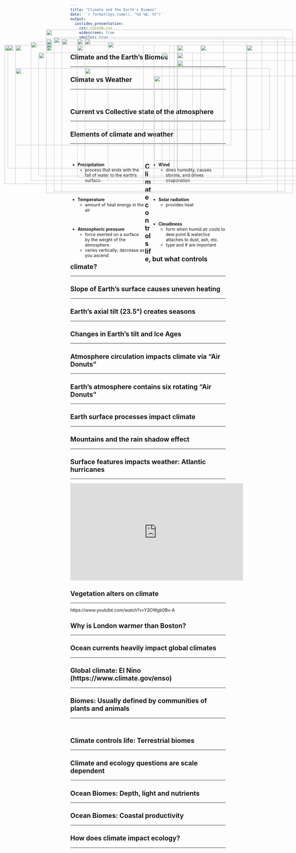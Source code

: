 ```yaml
---
title: "Climate and the Earth's Biomes"
date: '`r format(Sys.time(), "%d %B, %Y")`'
output: 
  ioslides_presentation:
    css: custom.css
    widescreen: true
    smaller: true
---
```


## Climate and the Earth's Biomes
<hr>

<IMG STYLE="position:absolute; TOP:190px; LEFT:350px; WIDTH:450px; HEIGHT:450px" SRC="images/earth_climate.jpg">

## Climate vs Weather
<hr>
<br/>

<IMG STYLE="position:absolute; TOP:275px; LEFT:275px; WIDTH:600px; HEIGHT:200px" SRC="images/trumpcold.jpg">

## Current vs Collective state of the atmosphere
<hr>

<IMG STYLE="position:absolute; TOP:175px; LEFT:175px; WIDTH:750px; HEIGHT:500px" SRC="images/climate_weather.png">

## Elements of climate and weather
<hr>
<br />

<div style="float: left; width: 48%;">

* **Precipitation**
    * process that ends with the fall of water to the earth’s surface.

<br />

* **Temperature**
    * amount of heat energy in the air

<br />

* **Atmospheric pressure**
    * force exerted on a surface by the weight of the atmosphere. 
    * varies vertically; decrease as you ascend

</div>

<div style="float: right; width: 48%;">

* **Wind**
    * dries humidity, causes storms, and drives evaporation

<br />

* **Solar radiation**
    * provides heat

<br />

* **Cloudiness**
    * form when humid air cools to dew point & water/ice attaches to dust, ash, etc.
    * type and # are important
</div>

## Climate controls life, but what controls climate?
<hr>

<IMG STYLE="position:absolute; TOP:180px; LEFT:200px; WIDTH:700px; HEIGHT:500px" SRC="images/climatezones.gif">

## Slope of Earth's surface causes uneven heating
<hr>

<IMG STYLE="position:absolute; TOP:200px; LEFT:15px; WIDTH:450px; HEIGHT:450px" SRC="images/uneven_heating.gif">

<IMG STYLE="position:absolute; TOP:300px; LEFT:500px; WIDTH:550px; HEIGHT:275px" SRC="images/annual_energy.png">

## Earth's axial tilt (23.5&deg;) creates seasons
<hr>

<IMG STYLE="position:absolute; TOP:275px; LEFT:50px; WIDTH:700px; HEIGHT:250px" SRC="images/seasons.jpg">

<IMG STYLE="position:absolute; TOP:200px; LEFT:800px; WIDTH:225px; HEIGHT:450px" SRC="images/seasons2.jpg">

## Changes in Earth's tilt and Ice Ages
<hr>

<IMG STYLE="position:absolute; TOP:200px; LEFT:150px; WIDTH:800px; HEIGHT:450px" SRC="images/ice_ages.jpg">

## Atmosphere circulation impacts climate via "Air Donuts"
<hr>

<IMG STYLE="position:absolute; TOP:200px; LEFT:50px; WIDTH:450px; HEIGHT:450px" SRC="images/hadley.jpg">

<IMG STYLE="position:absolute; TOP:200px; LEFT:575px; WIDTH:450px; HEIGHT:450px" SRC="images/hadley2.jpg">

## Earth's atmosphere contains six rotating "Air Donuts"
<hr>

<IMG STYLE="position:absolute; TOP:200px; LEFT:50px; WIDTH:500px; HEIGHT:450px" SRC="images/circulation_zones.png">

<IMG STYLE="position:absolute; TOP:225px; LEFT:575px; WIDTH:425px; HEIGHT:425px" SRC="images/coriolis.png">

## Earth surface processes impact climate
<hr>

<IMG STYLE="position:absolute; TOP:180px; LEFT:150px; WIDTH:800px; HEIGHT:500px" SRC="images/landsurface.jpg">

## Mountains and the rain shadow effect
<hr>

<IMG STYLE="position:absolute; TOP:180px; LEFT:250px; WIDTH:600px; HEIGHT:450px" SRC="images/rainshadow.jpg">

## Surface features impacts weather: Atlantic hurricanes
<hr>

<iframe width="560" height="315" src="https://www.youtube.com/embed/h1eRp0EGOmE" frameborder="0" allow="autoplay; encrypted-media" allowfullscreen></iframe>

## Vegetation alters on climate
<hr>
https://www.youtube.com/watch?v=Y3OWgb0Bv-A

<IMG STYLE="position:absolute; TOP:225px; LEFT:125px; WIDTH:500px; HEIGHT:400px" SRC="images/cloudforest.jpg">

<IMG STYLE="position:absolute; TOP:225px; LEFT:525px; WIDTH:500px; HEIGHT:400px" SRC="images/trees_rain.jpg">

## Why is London warmer than Boston?
<hr>

<IMG STYLE="position:absolute; TOP:190px; LEFT:100px; WIDTH:900px; HEIGHT:450px" SRC="images/boston.png">

## Ocean currents heavily impact global climates
<hr>

<IMG STYLE="position:absolute; TOP:180px; LEFT:200px; WIDTH:700px; HEIGHT:500px" SRC="images/atlantic_currents.jpg">

## Global climate: El Nino (https://www.climate.gov/enso)
<hr>

<IMG STYLE="position:absolute; TOP:200px; LEFT:15px; WIDTH:550px; HEIGHT:450px" SRC="images/elnino.jpg">

<IMG STYLE="position:absolute; TOP:250px; LEFT:575px; WIDTH:450px; HEIGHT:350px" SRC="images/elnino2.png">

## Biomes: Usually defined by communities of plants and animals
<hr>
<br />

<IMG STYLE="position:absolute; TOP:150px; LEFT:150px; WIDTH:800px; HEIGHT:500px" SRC="images/biomes.jpg">

## Climate controls life: Terrestrial biomes
<hr>

<IMG STYLE="position:absolute; TOP:180px; LEFT:275px; WIDTH:450px; HEIGHT:450px" SRC="images/biomes_temp.png">

## Climate and ecology questions are scale dependent
<hr>

<IMG STYLE="position:absolute; TOP:190px; LEFT:150px; WIDTH:800px; HEIGHT:450px" SRC="images/scale.png">

## Ocean Biomes: Depth, light and nutrients
<hr>

<IMG STYLE="position:absolute; TOP:200px; LEFT:250px; WIDTH:600px; HEIGHT:400px" SRC="images/oceanbiomes.png">

## Ocean Biomes: Coastal productivity
<hr>

<IMG STYLE="position:absolute; TOP:200px; LEFT:25px; WIDTH:550px; HEIGHT:400px" SRC="images/coastal2.png">

<IMG STYLE="position:absolute; TOP:200px; LEFT:650px; WIDTH:400px; HEIGHT:400px" SRC="images/coastal1.jpg">

<!-- ## Deep Ocean: Subtropical Gyres -->
<!-- <hr> -->
<!-- <br /> -->

<!-- <IMG STYLE="position:absolute; TOP:150px; LEFT:150px; WIDTH:800px; HEIGHT:600px" SRC="images/gyres.png"> -->

## How does climate impact ecology?
<hr>

<IMG STYLE="position:absolute; TOP:180px; LEFT:150px; WIDTH:800px; HEIGHT:500px" SRC="images/climate_ecology.png">

